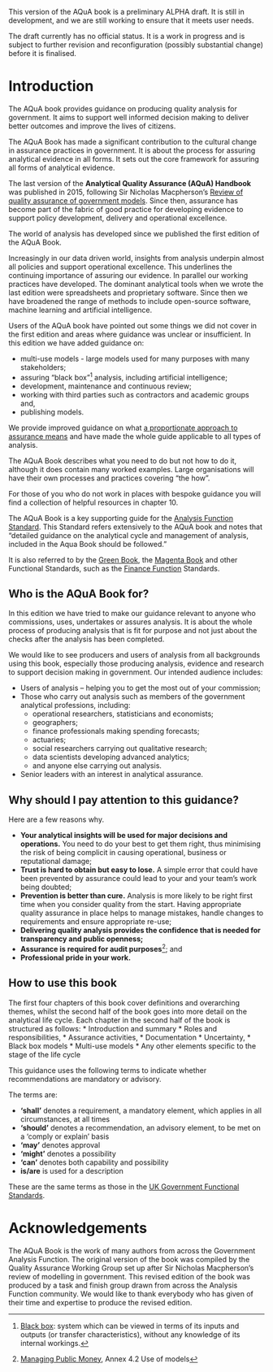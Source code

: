 ::: {.callout-important}
This version of the AQuA book is a preliminary ALPHA draft.  It is still in development, and we are still working to ensure that it meets user needs. 

The draft currently has no official status. It is a work in progress and is subject to further revision and reconfiguration (possibly substantial change) before it is finalised. 
:::
# Introduction

The AQuA book provides guidance on producing quality analysis for government. It aims to support well informed decision making to deliver better outcomes and improve the lives of citizens.

The AQuA Book has made a significant contribution to the cultural change in assurance practices in government.  It is about the process for assuring analytical evidence in all forms. It sets out the core framework for assuring all forms of analytical evidence. 

The last version of the **Analytical Quality Assurance (AQuA) Handbook** was published in 2015, following Sir Nicholas Macpherson's [Review of quality assurance of government models](https://www.gov.uk/government/publications/review-of-quality-assurance-of-government-models). Since then, assurance has become part of the fabric of good practice for developing evidence to support policy development, delivery and operational excellence. 

The world of analysis has developed since we published the first edition of the AQuA Book. 

Increasingly in our data driven world, insights from analysis underpin almost all policies and support operational excellence. This underlines the continuing importance of assuring our evidence. In parallel our working practices have developed. The dominant analytical tools when we wrote the last edition were spreadsheets and proprietary software. Since then we have broadened the range of methods to include open-source software, machine learning and artificial intelligence.  

Users of the AQuA book have pointed out some things we did not cover in the first edition and areas where guidance was unclear or insufficient. In this edition we have added guidance on:  

* multi-use models - large models used for many purposes with many stakeholders;  
* assuring "black box"[^1] analysis, including artificial intelligence;  
* development, maintenance and continuous review;  
* working with third parties such as contractors and academic groups and,  
* publishing models.  

We provide improved guidance on what [a proportionate approach to assurance means](https://best-practice-and-impact.github.io/aqua_book_revision/proportionality.html) and have made the whole guide applicable to all types of analysis.

The AQuA Book describes what you need to do but not how to do it, although it does contain many worked examples. Large organisations will have their own processes and practices covering “the how”. 

For those of you who do not work in places with bespoke guidance you will find a collection of helpful resources in chapter 10.

The AQuA Book is a key supporting guide for the [Analysis Function Standard](https://www.gov.uk/government/publications/government-analysis-functional-standard--2). This Standard refers extensively to the AQuA book and notes that "detailed guidance on the analytical cycle and management of analysis, included in the Aqua Book should be followed."

It is also referred to by the [Green Book](https://www.gov.uk/government/publications/the-green-book-appraisal-and-evaluation-in-central-government/the-green-book-2020), the [Magenta Book](https://www.gov.uk/government/publications/the-magenta-book) and other Functional Standards, such as the [Finance Function](https://www.gov.uk/government/publications/government-finance-standards-page) Standards. 


## Who is the AQuA Book for?

In this edition we have tried to make our guidance relevant to anyone who commissions, uses, undertakes or assures analysis. It is about the whole process of producing analysis that is fit for purpose and not just about the checks after the analysis has been completed. 

We would like to see producers and users of analysis from all backgrounds using this book, especially those producing analysis, evidence and research to support decision making in government. Our intended audience includes:  

* Users of analysis – helping you to get the most out of your commission; 
* Those who carry out analysis such as members of the government analytical professions, including:
  + operational researchers, statisticians and economists;
  + geographers;
  + finance professionals making spending forecasts;
  + actuaries;
  + social researchers carrying out qualitative research;
  + data scientists developing advanced analytics;
  + and anyone else carrying out analysis. 
* Senior leaders with an interest in analytical assurance.  

## Why should I pay attention to this guidance? 

Here are a few reasons why.

* **Your analytical insights will be used for major decisions and operations.** You need to do your best to get them right, thus minimising the risk of being complicit in causing operational, business or reputational damage; 
* **Trust is hard to obtain but easy to lose.** A simple error that could have been prevented by assurance could lead to your and your team’s work being doubted; 
* **Prevention is better than cure.** Analysis is more likely to be right first time when you consider quality from the start. Having appropriate quality assurance in place helps to manage mistakes, handle changes to requirements and ensure appropriate re-use; 
* **Delivering quality analysis provides the confidence that is needed for transparency and public openness;** 
* **Assurance is required for audit purposes**[^2]; and  
* **Professional pride in your work.** 

## How to use this book

The first four chapters of this book cover definitions and overarching themes, whilst the second half of the book goes into more detail on the analytical life cycle. Each chapter in the second half of the book is structured as follows:
* Introduction and summary
* Roles and responsibilities, 
* Assurance activities,
* Documentation
* Uncertainty, 
* Black box models 
* Multi-use models
* Any other elements specific to the stage of the life cycle


This guidance uses the following terms to indicate whether recommendations are mandatory or advisory.  

The terms are:  

* **‘shall’** denotes a requirement, a mandatory element, which applies in all circumstances, at all times 
* **‘should’** denotes a recommendation, an advisory element, to be met on a ‘comply or explain’ basis 
* **‘may’** denotes approval 
* **‘might’** denotes a possibility 
* **‘can’** denotes both capability and possibility 
* **is/are** is used for a description 

These are the same terms as those in the [UK Government Functional Standards](https://www.gov.uk/government/collections/functional-standards). 

# Acknowledgements {.unnumbered}

The AQuA Book is the work of many authors from across the Government Analysis Function. The original version of the book was compiled by the Quality Assurance Working Group set up after Sir Nicholas Macpherson's review of modelling in government. This revised edition of the book was produced by a task and finish group drawn from across the Analysis Function community. We would like to thank everybody who has given of their time and expertise to produce the revised edition.


[^1]: [Black box](https://en.wikipedia.org/wiki/Black_box): system which can be viewed in terms of its inputs and outputs (or transfer characteristics), without any knowledge of its internal workings.
[^2]: [Managing Public Money](https://www.gov.uk/government/publications/managing-public-money ), Annex 4.2 Use of models 
